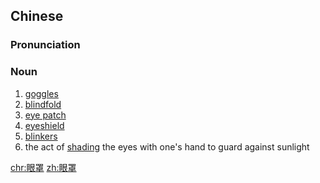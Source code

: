 ==Chinese==
{{zh-forms}}

===Pronunciation===
{{zh-pron
|m=yǎnzhào
|c=ngaan5 zaau3
|cat=n
}}

===Noun===
{{zh-noun}}

# [[goggles]]
# [[blindfold]]
# [[eye patch]]
# [[eyeshield]]
# [[blinkers]] {{gloss|for a horse}}
# the act of [[shading]] the eyes with one's hand to guard against sunlight

[[chr:眼罩]]
[[zh:眼罩]]